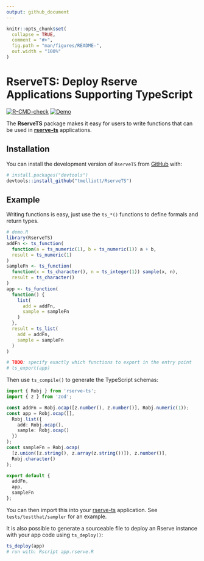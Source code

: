 ```yaml
---
output: github_document
---
```


<!-- README.md is generated from README.Rmd. Please edit that file -->

```r
knitr::opts_chunk$set(
  collapse = TRUE,
  comment = "#>",
  fig.path = "man/figures/README-",
  out.width = "100%"
)
```

# RserveTS: Deploy Rserve Applications Supporting TypeScript

<!-- badges: start -->
[![R-CMD-check](https://github.com/tmelliott/RserveTS/actions/workflows/R-CMD-check.yaml/badge.svg)](https://github.com/tmelliott/RserveTS/actions/workflows/R-CMD-check.yaml)
[![Demo](https://github.com/tmelliott/RserveTS/actions/workflows/check-demo.yaml/badge.svg)](https://github.com/tmelliott/RserveTS/actions/workflows/check-demo.yaml)
<!-- badges: end -->

The **RserveTS** package makes it easy for users to write functions that can be used in [**rserve-ts**](https://www.npmjs.com/package/rserve-ts) applications.

## Installation

You can install the development version of `RserveTS` from [GitHub](https://github.com/) with:

``` r
# install.packages("devtools")
devtools::install_github("tmelliott/RserveTS")
```

## Example

Writing functions is easy, just use the `ts_*()` functions to define formals and return types.

```r
# demo.R
library(RserveTS)
addFn <- ts_function(
  function(a = ts_numeric(1), b = ts_numeric(1)) a + b,
  result = ts_numeric(1)
)
sampleFn <- ts_function(
  function(x = ts_character(), n = ts_integer(1)) sample(x, n),
  result = ts_character()
)
app <- ts_function(
  function() {
    list(
      add = addFn,
      sample = sampleFn
    )
  },
  result = ts_list(
    add = addFn,
    sample = sampleFn
  )
)

# TODO: specify exactly which functions to export in the entry point
# ts_export(app)
```

Then use `ts_compile()` to generate the TypeScript schemas:
```typescript
import { Robj } from 'rserve-ts';
import { z } from 'zod';

const addFn = Robj.ocap([z.number(), z.number()], Robj.numeric(1));
const app = Robj.ocap([],
  Robj.list({
    add: Robj.ocap(),
    sample: Robj.ocap()
  })
);
const sampleFn = Robj.ocap(
  [z.union([z.string(), z.array(z.string())]), z.number()],
  Robj.character()
);

export default {
  addFn,
  app,
  sampleFn
};
```

You can then import this into your [rserve-ts](https://www.npmjs.com/package/rserve-ts) application. See `tests/testthat/sampler` for an example.

It is also possible to generate a sourceable file to deploy an Rserve instance with your app code using `ts_deploy()`:

```r
ts_deploy(app)
# run with: Rscript app.rserve.R
```
